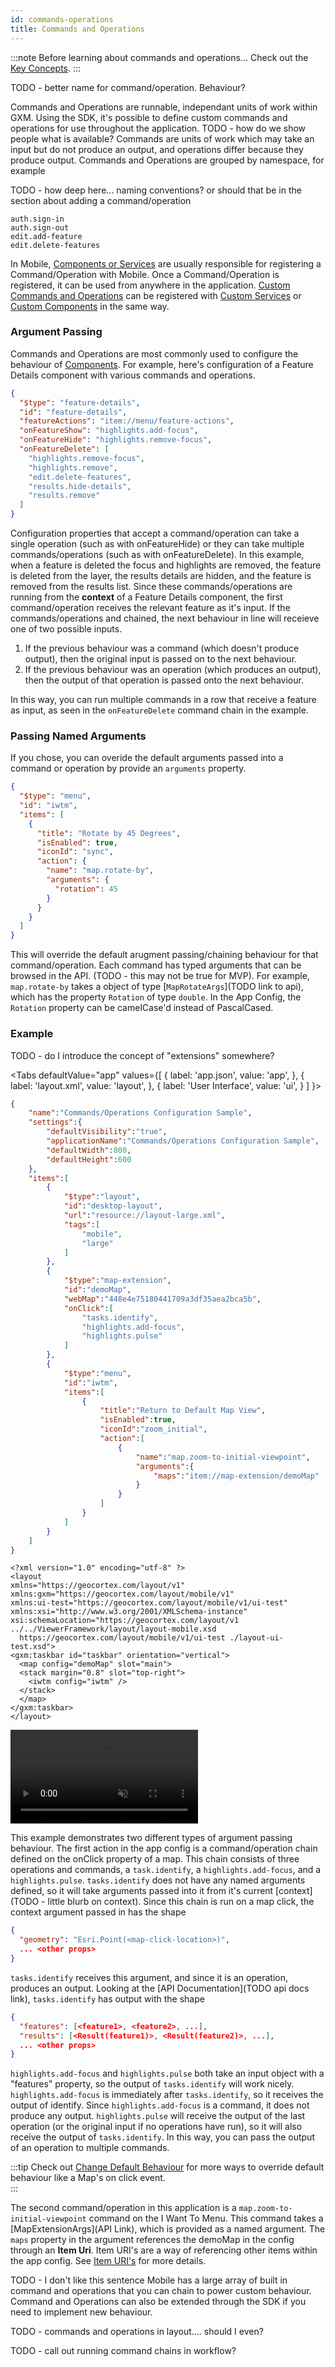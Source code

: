 ```yaml
---
id: commands-operations
title: Commands and Operations
---
```


:::note Before learning about commands and operations...
Check out the [Key Concepts](/docs/mobile/concepts/key-concepts).
:::

TODO - better name for command/operation. Behaviour?


Commands and Operations are runnable, independant units of work within GXM. Using the SDK, it's possible to define custom commands and operations for use throughout the application. TODO - how do we show people what is available? Commands are units of work which may take an input but do not produce an output, and operations differ because they produce output. Commands and Operations are grouped by namespace, for example

TODO - how deep here... naming conventions? or should that be in the section about adding a command/operation

```
auth.sign-in
auth.sign-out
edit.add-feature
edit.delete-features
```

In Mobile, [Components or Services](/docs/mobile/concepts/components-services) are usually responsible for registering a Command/Operation with Mobile. Once a Command/Operation is registered, it can be used from anywhere in the application. [Custom Commands and Operations](/docs/mobile/use-cases/implement-command-operation) can be registered with [Custom Services](/docs/mobile/use-cases/implement-background-service) or [Custom Components](/docs/mobile/use-cases/implement-component-with-ui) in the same way.

### Argument Passing

Commands and Operations are most commonly used to configure the behaviour of [Components](./components). For example, here's configuration of a Feature Details component with various commands and operations.

```json
{
  "$type": "feature-details",
  "id": "feature-details",
  "featureActions": "item://menu/feature-actions",
  "onFeatureShow": "highlights.add-focus",
  "onFeatureHide": "highlights.remove-focus",
  "onFeatureDelete": [
    "highlights.remove-focus",
    "highlights.remove",
    "edit.delete-features",
    "results.hide-details",
    "results.remove"
  ]
}
```

Configuration properties that accept a command/operation can take a single operation (such as with onFeatureHide) or they can take multiple commands/operations (such as with onFeatureDelete). In this example, when a feature is deleted the focus and highlights are removed, the feature is deleted from the layer, the results details are hidden, and the feature is removed from the results list. Since these commands/operations are running from the **context** of a Feature Details component, the first command/operation receives the relevant feature as it's input. If the commands/operations and chained, the next behaviour in line will receieve one of two possible inputs.

1. If the previous behaviour was a command (which doesn't produce output), then the original input is passed on to the next behaviour.
2. If the previous behaviour was an operation (which produces an output), then the output of that operation is passed onto the next behaviour.

In this way, you can run multiple commands in a row that receive a feature as input, as seen in the `onFeatureDelete` command chain in the example. 

### Passing Named Arguments

If you chose, you can overide the default arguments passed into a command or operation by provide an `arguments` property.

```json
{
  "$type": "menu",
  "id": "iwtm",
  "items": [
    {
      "title": "Rotate by 45 Degrees",
      "isEnabled": true,
      "iconId": "sync",
      "action": {
        "name": "map.rotate-by",
        "arguments": {
          "rotation": 45
        }
      }
    }
  ]
}
```

This will override the default arugment passing/chaining behaviour for that command/operation. Each command has typed arguments that can be browsed in the API. (TODO - this may not be true for MVP). For example, `map.rotate-by` takes a object of type [`MapRotateArgs`](TODO link to api), which has the property `Rotation` of type `double`. In the App Config, the `Rotation` property can be camelCase'd instead of PascalCased.  

### Example

TODO - do I introduce the concept of "extensions" somewhere?

<Tabs
  defaultValue="app"
  values={[
    { label: 'app.json', value: 'app', },
    { label: 'layout.xml', value: 'layout', },
    { label: 'User Interface', value: 'ui', }
  ]
}>
<TabItem value="app">

```json
{
    "name":"Commands/Operations Configuration Sample",
    "settings":{
        "defaultVisibility":"true",
        "applicationName":"Commands/Operations Configuration Sample",
        "defaultWidth":800,
        "defaultHeight":600
    },
    "items":[
        {
            "$type":"layout",
            "id":"desktop-layout",
            "url":"resource://layout-large.xml",
            "tags":[
                "mobile",
                "large"
            ]
        },
        {
            "$type":"map-extension",
            "id":"demoMap",
            "webMap":"448e4e75180441709a3df35aea2bca5b",
            "onClick":[
                "tasks.identify",
                "highlights.add-focus",
                "highlights.pulse"
            ]
        },
        {
            "$type":"menu",
            "id":"iwtm",
            "items":[
                {
                    "title":"Return to Default Map View",
                    "isEnabled":true,
                    "iconId":"zoom_initial",
                    "action":[
                        {
                            "name":"map.zoom-to-initial-viewpoint",
                            "arguments":{
                                "maps":"item://map-extension/demoMap"
                            }
                        }
                    ]
                }
            ]
        }
    ]
}
  ```

</TabItem>
<TabItem value="layout">

  ```
<?xml version="1.0" encoding="utf-8" ?>
<layout
  xmlns="https://geocortex.com/layout/v1"
  xmlns:gxm="https://geocortex.com/layout/mobile/v1"
  xmlns:ui-test="https://geocortex.com/layout/mobile/v1/ui-test"
  xmlns:xsi="http://www.w3.org/2001/XMLSchema-instance"
  xsi:schemaLocation="https://geocortex.com/layout/v1 ../../ViewerFramework/layout/layout-mobile.xsd
	https://geocortex.com/layout/mobile/v1/ui-test ./layout-ui-test.xsd">
  <gxm:taskbar id="taskbar" orientation="vertical">
    <map config="demoMap" slot="main">
    <stack margin="0.8" slot="top-right">
      <iwtm config="iwtm" />
    </stack>
    </map>
  </gxm:taskbar>
</layout>
  ```

</TabItem>
<TabItem value="ui">
  <video loop muted controls>
    <source src="/video/commands-operations-demo.webm" type="video/webm"/>
    Your browser does not support the video tag.
  </video>
</TabItem>
</Tabs>

This example demonstrates two different types of argument passing behaviour. The first action in the app config is a command/operation chain defined on the onClick property of a map. This chain consists of three operations and commands, a `task.identify`, a `highlights.add-focus`, and a `highlights.pulse`. `tasks.identify` does not have any named arguments defined, so it will take arguments passed into it from it's current [context](TODO - little blurb on context). Since this chain is run on a map click, the context argument passed in has the shape 
```json
{
  "geometry": "Esri.Point(<map-click-location>)",
  ... <other props>
}
```
`tasks.identify` receives this argument, and since it is an operation, produces an output. Looking at the [API Documentation](TODO api docs link), `tasks.identify` has output with the shape
```json
{
  "features": [<feature1>, <feature2>, ...],
  "results": [<Result(feature1)>, <Result(feature2)>, ...],
  ... <other props>
}
```
`highlights.add-focus` and `highlights.pulse` both take an input object with a "features" property, so the output of `tasks.identify` will work nicely. `highlights.add-focus` is immediately after `tasks.identify`, so it receives the output of identify. Since `highlights.add-focus` is a command, it does not produce any output. `highlights.pulse` will receive the output of the last operation (or the original input if no operations have run), so it will also receive the output of `tasks.identify`. In this way, you can pass the output of an operation to multiple commands.

:::tip 
Check out [Change Default Behaviour](/docs/mobile/use-cases/change-default-behaviour) for more ways to override default behaviour like a Map's on click event.  
:::

The second command/operation in this application is a `map.zoom-to-initial-viewpoint` command on the I Want To Menu. This command takes a [MapExtensionArgs](API Link), which is provided as a named argument. The `maps` property in the argument references the demoMap in the config through an **Item Uri**. Item URI's are a way of referencing other items within the app config. See [Item URI's](./advanced-config#item-uris) for more details. 

TODO - I don't like this sentence
Mobile has a large array of built in command and operations that you can chain to power custom behaviour. Command and Operations can also be extended through the SDK if you need to implement new behaviour. 

<UseCaseContainer>
    <UseCaseCard
        title="Commands and Operations Schema"
        description="Check out the available commands and operations."
        link="/docs/mobile/api/commands-operations"
    />
    <UseCaseCard
        title="Configure Commands and Operations"
        description="Change built in behaviour or add new behaviour using App Configuration and Layout."
        link="/docs/mobile/concepts/app-config"
    />
    <UseCaseCard
        title="Build your own Commands and Operations"
        description="Use the SDK to implement custom Commands and Operations."
        link="/docs/mobile/use-cases/custom-command-operation"
    />
</UseCaseContainer>

TODO - commands and operations in layout.... should I even?

TODO - call out running command chains in workflow?